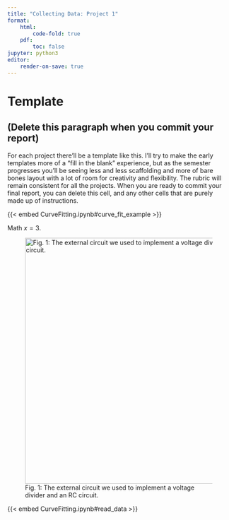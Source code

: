 ```yaml
---
title: "Collecting Data: Project 1"
format: 
    html:
        code-fold: true
    pdf: 
        toc: false
jupyter: python3
editor:
    render-on-save: true
---
```


# Template

## (Delete this paragraph when you commit your report)

For each project there'll be a template like this. I'll try to make the early templates more of a "fill in the blank" experience, but as the semester progresses you'll be seeing less and less scaffolding and more of bare bones layout with a lot of room for creativity and flexibility. The rubric will remain consistent for all the projects. When you are ready to commit your final report, you can delete this cell, and any other cells that are purely made up of instructions.

{{< embed CurveFitting.ipynb#curve_fit_example >}}

Math $x=3$.

![Fig. 1: The external circuit we used to implement a voltage divider and an RC circuit.](images/divider.png){fig-align="left" width="557"}

{{< embed CurveFitting.ipynb#read_data >}}

